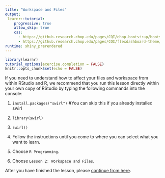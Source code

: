 ```yaml
---
title: "Workspace and Files"
output: 
 learnr::tutorial:
    progressive: true
    allow_skip: true
    css:
      - https://github.research.chop.edu/pages/CQI/chop-bootstrap/bootstrap-3/bootstrap.min.css
      - https://github.research.chop.edu/pages/CQI/flexdashboard-theme/css/flexdashboard.min.css
runtime: shiny_prerendered
---
```


```r
library(learnr)
tutorial_options(exercise.completion = FALSE)
knitr::opts_chunk$set(echo = FALSE)
```

If you need to understand how to affect your files and workspace from within RStudio and R, we recommend that you run this lesson directly within your own copy of RStudio by typing the following commands into the console:

1. `install.packages("swirl")` #You can skip this if you already installed swirl    

2. `library(swirl)`          

3. `swirl()`

4. Follow the instructions until you come to where you can select what you want to learn.

5. Choose `R Programming`.  

6. Choose `Lesson 2: Workspace and Files`.

After you have finished the lesson, please [continue from here](../swirl-sequences-of-numbers/).





